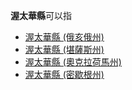 '''渥太華縣'''可以指

* [[渥太華縣_(俄亥俄州)|渥太華縣 (俄亥俄州)]]
* [[渥太華縣_(堪薩斯州)|渥太華縣 (堪薩斯州)]]
* [[渥太華縣_(奧克拉荷馬州)|渥太華縣 (奧克拉荷馬州)]]
* [[渥太華縣_(密歇根州)|渥太華縣 (密歇根州)]]

{{disambig|W渥太華縣|Cat=四字县名消歧义}}